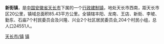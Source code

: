 {{中国乡级行政区|34/11/81/112/000}}
'''新街镇'''，是[[中华人民共和国|中国]][[安徽省|安徽省]][[天长市|天长市]]下属的一个[[行政建制镇|行政建制镇]]，地处天长市西南，距天长市区20公里，镇域总面积85.43平方公里。全镇辖丰阳、龙南、王店、新街、李坡、勤东、石庙7个村民委员会及兴隆、兴业2个社区居民委员会,204个村民小组，总人口24551人。

{{天长市行政区划}}
{{安徽行政区划小作品}}
[[Category:滁州市乡镇|天长市/镇]]
[[Category:天长市行政区划|镇]]